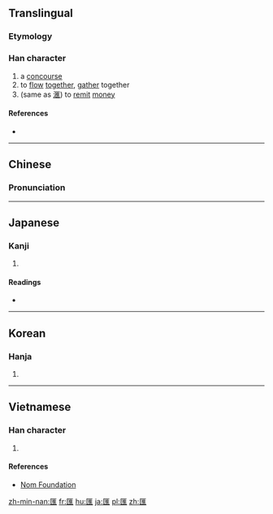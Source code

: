 {{also|滙|汇}}
==Translingual==

===Etymology===
{{Han compound|匚|淮|c1=s|c2=p|ls=psc}}

===Han character===
{{Han char|rn=22|rad=匚|as=11|sn=13|four=71711|canj=SEOG|ids=⿷匚淮}}

# a [[concourse]]
# to [[flow]] [[together]], [[gather]] together
# (same as [[滙]]) to [[remit]] [[money]]

====References====
* {{Han ref|kx=0154.150|dkj=02644|dj=0346.180|hdz=10089.100|uh=532F|ud=21295|bh=B6D7|bd=46807}}

----

==Chinese==
{{zh-forms|s=汇}}

===Pronunciation===
{{zh-pron
|m=huì,kuì
|c=wui6
|mc=y
|oc=y
|ma=
|cat=n,v
}}

----

==Japanese==

===Kanji===
{{ja-kanji|grade=|rs=匚11}}

# {{defn|lang=ja|sort=匚11}}

====Readings====
* {{ja-readings|on=[[わい]] (wai), [[かい]] (kai), [[え]] (e)|kun=[[めぐる]] (meguru)}}

----

==Korean==

===Hanja===
{{ko-hanja|hangeul=회|rv=hoe|mr=hoe}}

# {{defn|lang=ko|sort=匚11}}

----

==Vietnamese==

===Han character===
{{vi-hantu|[[hối]], [[vị]]|rs=匚11}}

# {{defn|lang=vi|sort=匚11}}

====References====
* [http://nomfoundation.org/common/nom_details.php?codepoint=532f&img=1 Nom Foundation]

[[zh-min-nan:匯]]
[[fr:匯]]
[[hu:匯]]
[[ja:匯]]
[[pl:匯]]
[[zh:匯]]
